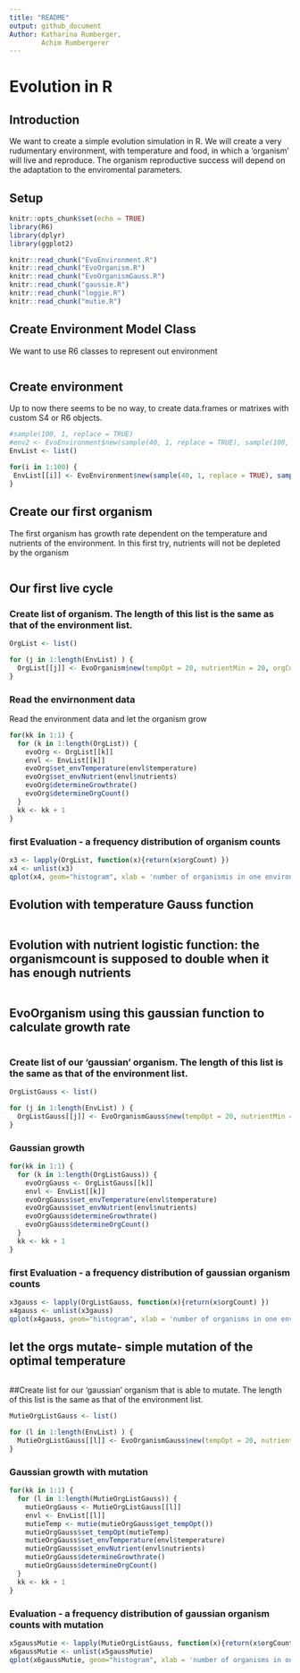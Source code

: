 ```yaml
---
title: "README"
output: github_document
Author: Katharina Rumberger,
        Achim Rumbergerer
---
```

# Evolution in R

## Introduction
We want to create a simple evolution simulation in R.
We will create a very rudumentary environment, with temperature and food, in which a 'organism' will live and reproduce. The organism reproductive success will depend on the adaptation to the enviromental parameters. 

## Setup

```r
knitr::opts_chunk$set(echo = TRUE)
library(R6)
library(dplyr)
library(ggplot2)

knitr::read_chunk("EvoEnvironment.R")
knitr::read_chunk("EvoOrganism.R")
knitr::read_chunk("EvoOrganismGauss.R")
knitr::read_chunk("gaussie.R")
knitr::read_chunk("loggie.R")
knitr::read_chunk("mutie.R")
```

## Create Environment Model Class 

We want to use R6 classes to represent out environment 
```r
```

## Create environment
Up to now there seems to be no way, to create data.frames or matrixes with custom S4 or R6 objects.


```r
#sample(100, 1, replace = TRUE)
#env2 <- EvoEnvironment$new(sample(40, 1, replace = TRUE), sample(100, 1, replace = TRUE))
EnvList <- list()

for(i in 1:100) {
 EnvList[[i]] <- EvoEnvironment$new(sample(40, 1, replace = TRUE), sample(100, 1, replace = TRUE))
}

```

## Create our first organism
The first organism has growth rate dependent on the temperature and nutrients of the environment.
In this first try, nutrients will not be depleted by the organism
```r
```

## Our first live cycle
### Create list of organism. The length of this list is the same as that of the environment list. 
```r
OrgList <- list()

for (j in 1:length(EnvList) ) {
  OrgList[[j]] <- EvoOrganism$new(tempOpt = 20, nutrientMin = 20, orgCount = 1)
}
```

### Read the envirnonment data
Read the environment data and let the organism grow
```r
for(kk in 1:1) {
  for (k in 1:length(OrgList)) {
    evoOrg <- OrgList[[k]]
    envl <- EnvList[[k]]
    evoOrg$set_envTemperature(envl$temperature)
    evoOrg$set_envNutrient(envl$nutrients)
    evoOrg$determineGrowthrate()
    evoOrg$determineOrgCount()
  }
  kk <- kk + 1
}
```
### first Evaluation - a frequency distribution of organism counts
```r
x3 <- lapply(OrgList, function(x){return(x$orgCount) })
x4 <- unlist(x3)
qplot(x4, geom="histogram", xlab = 'number of organismis in one environment', main = 'Organism Growth', binwidth = 0.7, fill=I("blue"), col=I("grey"),) + theme(plot.title = element_text(hjust = 0.5))

```

## Evolution with temperature Gauss function 
``` r
```
## Evolution with nutrient logistic function: the organismcount is supposed to double when it has enough nutrients
```r
```
## EvoOrganism using this gaussian function to calculate growth rate
```r
```
### Create list of our 'gaussian' organism. The length of this list is the same as that of the environment list. 
```r
OrgListGauss <- list()

for (j in 1:length(EnvList) ) {
  OrgListGauss[[j]] <- EvoOrganismGauss$new(tempOpt = 20, nutrientMin = 20, orgCount = 1)
}
```
### Gaussian growth
```r
for(kk in 1:1) {
  for (k in 1:length(OrgListGauss)) {
    evoOrgGauss <- OrgListGauss[[k]]
    envl <- EnvList[[k]]
    evoOrgGauss$set_envTemperature(envl$temperature)
    evoOrgGauss$set_envNutrient(envl$nutrients)
    evoOrgGauss$determineGrowthrate()
    evoOrgGauss$determineOrgCount()
  }
  kk <- kk + 1
}
```
### first Evaluation - a frequency distribution of gaussian organism counts
```r
x3gauss <- lapply(OrgListGauss, function(x){return(x$orgCount) })
x4gauss <- unlist(x3gauss)
qplot(x4gauss, geom="histogram", xlab = 'number of organisms in one environment', main = 'Gauss Organism Growth', binwidth = 0.7, fill=I("blue"), col=I("grey"),) + theme(plot.title = element_text(hjust = 0.5))

```

## let the orgs mutate- simple mutation of the optimal temperature
```r
```

##Create list for our 'gaussian' organism that is able to mutate. The length of this list is the same as that of the environment list.
```r
MutieOrgListGauss <- list()

for (l in 1:length(EnvList) ) {
  MutieOrgListGauss[[l]] <- EvoOrganismGauss$new(tempOpt = 20, nutrientMin = 20, orgCount = 1)
}
```

### Gaussian growth with mutation
```r
for(kk in 1:1) {
  for (l in 1:length(MutieOrgListGauss)) {
    mutieOrgGauss <- MutieOrgListGauss[[l]]
    envl <- EnvList[[l]]
    mutieTemp <- mutie(mutieOrgGauss$get_tempOpt())
    mutieOrgGauss$set_tempOpt(mutieTemp)
    mutieOrgGauss$set_envTemperature(envl$temperature)
    mutieOrgGauss$set_envNutrient(envl$nutrients)
    mutieOrgGauss$determineGrowthrate()
    mutieOrgGauss$determineOrgCount()
  }
  kk <- kk + 1
}
```

### Evaluation - a frequency distribution of gaussian organism counts with mutation
```r
x5gaussMutie <- lapply(MutieOrgListGauss, function(x){return(x$orgCount) })
x6gaussMutie <- unlist(x5gaussMutie)
qplot(x6gaussMutie, geom="histogram", xlab = 'number of organisms in one environment', main = 'Gauss Organism Growth with Mutation', binwidth = 0.7, fill=I("blue"), col=I("grey"),) + theme(plot.title = element_text(hjust = 0.5))

```
